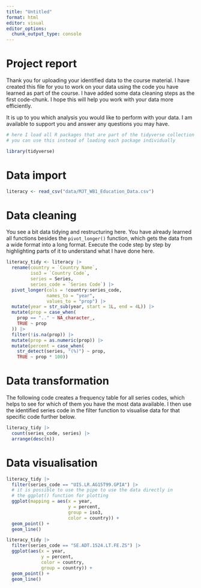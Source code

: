 ```yaml
---
title: "Untitled"
format: html
editor: visual
editor_options: 
  chunk_output_type: console
---
```


# Project report

Thank you for uploading your identified data to the course material. I have created this file for you to work on your data using the code you have learned as part of the course. I have added some data cleaning steps as the first code-chunk. I hope this will help you work with your data more efficiently.

It is up to you which analysis you would like to perform with your data. I am available to support you and answer any questions you may have.

```r
# here I load all R packages that are part of the tidyverse collection of R packages
# you can use this instead of loading each package individually

library(tidyverse)


```

# Data import

```r

literacy <- read_csv("data/MJT_WB1_Education_Data.csv")

```

# Data cleaning

You see a bit data tidying and restructuring here. You have already learned all functions besides the `pivot_longer()` function, which gets the data from a wide format into a long format. Execute the code step by step by highlighting parts of it to understand what I have done here.

```r

literacy_tidy <- literacy |> 
  rename(country = `Country Name`, 
         iso3 = `Country Code`,
         series = Series,
         series_code = `Series Code`) |> 
  pivot_longer(cols = !country:series_code, 
               names_to = "year", 
               values_to = "prop") |> 
  mutate(year = str_sub(year, start = 1L, end = 4L)) |> 
  mutate(prop = case_when(
    prop == ".." ~ NA_character_,
    TRUE ~ prop
  )) |> 
  filter(!is.na(prop)) |> 
  mutate(prop = as.numeric(prop)) |> 
  mutate(percent = case_when(
    str_detect(series, "(%)") ~ prop, 
    TRUE ~ prop * 100))
```

# Data transformation

The following code creates a frequency table for all series codes, which helps to see for which of them you have the most data available. I then use the identified series code in the filter function to visualise data for that specific code further below.

```r
literacy_tidy |> 
  count(series_code, series) |> 
  arrange(desc(n))
```

# Data visualisation

```r

literacy_tidy |> 
  filter(series_code == "UIS.LR.AG15T99.GPIA") |> 
  # it is possible to use the pipe to use the data directly in 
  # the ggplot() function for plotting
  ggplot(mapping = aes(x = year, 
                       y = percent, 
                       group = iso3, 
                       color = country)) +
  geom_point() +
  geom_line()


```

```r

literacy_tidy |> 
  filter(series_code == "SE.ADT.1524.LT.FE.ZS") |> 
  ggplot(aes(x = year, 
             y = percent, 
             color = country, 
             group = country)) +
  geom_point() +
  geom_line()


```
